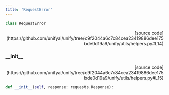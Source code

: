 ```yaml
---
title: 'RequestError'
---
```


```python
class RequestError
```

<p align="right">[source code](https://github.com/unifyai/unify/tree/c9f2044a6c7c84cea23419886dee175bde0d19a9/unify/utils/helpers.py#L14)</p>



### \_\_init\_\_

<p align="right">[source code](https://github.com/unifyai/unify/tree/c9f2044a6c7c84cea23419886dee175bde0d19a9/unify/utils/helpers.py#L15)</p>

```python
def __init__(self, response: requests.Response):
```

